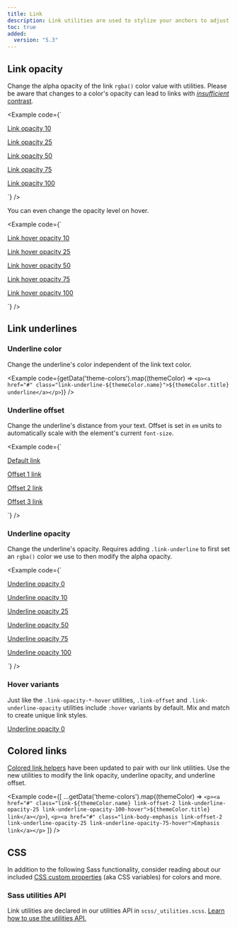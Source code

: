```yaml
---
title: Link
description: Link utilities are used to stylize your anchors to adjust their color, opacity, underline offset, underline color, and more.
toc: true
added:
  version: "5.3"
---
```



## Link opacity

Change the alpha opacity of the link `rgba()` color value with utilities. Please be aware that changes to a color's opacity can lead to links with [*insufficient* contrast]([[docsref:getting-started/accessibility/#color-contrast]]).

<Example code={`<p><a class="link-opacity-10" href="#">Link opacity 10</a></p>
<p><a class="link-opacity-25" href="#">Link opacity 25</a></p>
<p><a class="link-opacity-50" href="#">Link opacity 50</a></p>
<p><a class="link-opacity-75" href="#">Link opacity 75</a></p>
<p><a class="link-opacity-100" href="#">Link opacity 100</a></p>`} />

You can even change the opacity level on hover.

<Example code={`<p><a class="link-opacity-10-hover" href="#">Link hover opacity 10</a></p>
<p><a class="link-opacity-25-hover" href="#">Link hover opacity 25</a></p>
<p><a class="link-opacity-50-hover" href="#">Link hover opacity 50</a></p>
<p><a class="link-opacity-75-hover" href="#">Link hover opacity 75</a></p>
<p><a class="link-opacity-100-hover" href="#">Link hover opacity 100</a></p>`} />

## Link underlines

### Underline color

Change the underline's color independent of the link text color.

<Example code={getData('theme-colors').map((themeColor) => `<p><a href="#" class="link-underline-${themeColor.name}">${themeColor.title} underline</a></p>`)} />

### Underline offset

Change the underline's distance from your text. Offset is set in `em` units to automatically scale with the element's current `font-size`.

<Example code={`<p><a href="#">Default link</a></p>
<p><a class="link-offset-1" href="#">Offset 1 link</a></p>
<p><a class="link-offset-2" href="#">Offset 2 link</a></p>
<p><a class="link-offset-3" href="#">Offset 3 link</a></p>`} />

### Underline opacity

Change the underline's opacity. Requires adding `.link-underline` to first set an `rgba()` color we use to then modify the alpha opacity.

<Example code={`<p><a class="link-offset-2 link-underline link-underline-opacity-0" href="#">Underline opacity 0</a></p>
<p><a class="link-offset-2 link-underline link-underline-opacity-10" href="#">Underline opacity 10</a></p>
<p><a class="link-offset-2 link-underline link-underline-opacity-25" href="#">Underline opacity 25</a></p>
<p><a class="link-offset-2 link-underline link-underline-opacity-50" href="#">Underline opacity 50</a></p>
<p><a class="link-offset-2 link-underline link-underline-opacity-75" href="#">Underline opacity 75</a></p>
<p><a class="link-offset-2 link-underline link-underline-opacity-100" href="#">Underline opacity 100</a></p>`} />

### Hover variants

Just like the `.link-opacity-*-hover` utilities, `.link-offset` and `.link-underline-opacity` utilities include `:hover` variants by default. Mix and match to create unique link styles.

<a class="link-offset-2 link-offset-3-hover link-underline link-underline-opacity-0 link-underline-opacity-75-hover" href="#">
  Underline opacity 0
</a>

## Colored links

[Colored link helpers]([[docsref:/helpers/colored-links/]]) have been updated to pair with our link utilities. Use the new utilities to modify the link opacity, underline opacity, and underline offset.

<Example code={[
  ...getData('theme-colors').map((themeColor) => `<p><a href="#" class="link-${themeColor.name} link-offset-2 link-underline-opacity-25 link-underline-opacity-100-hover">${themeColor.title} link</a></p>`),
  `<p><a href="#" class="link-body-emphasis link-offset-2 link-underline-opacity-25 link-underline-opacity-75-hover">Emphasis link</a></p>`
]} />

<Callout name="warning-color-assistive-technologies" />

## CSS

In addition to the following Sass functionality, consider reading about our included [CSS custom properties]([[docsref:/customize/css-variables]]) (aka CSS variables) for colors and more.

### Sass utilities API

Link utilities are declared in our utilities API in `scss/_utilities.scss`. [Learn how to use the utilities API.]([[docsref:/utilities/api#using-the-api]])

<ScssDocs name="utils-links" file="scss/_utilities.scss" />
